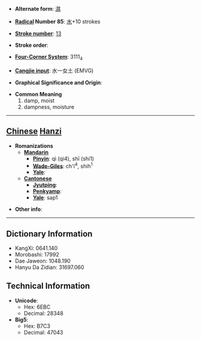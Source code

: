 * '''Alternate form''': [[濕]]

* '''[[Wiktionary:Chinese radical index| Radical]] Number 85''': [[Wiktionary:Chinese radical index 水|水]]+10 strokes

* '''[[Wiktionary:Chinese total strokes index|Stroke number]]''': [[Wiktionary:Chinese total strokes index 13|13]]

* '''Stroke order''': 

* '''[[Wiktionary:Chinese four corner index|Four-Corner System]]''': 3111<sub>4</sub>

* '''[[Wiktionary:Chinese Cangjie index|Cangjie input]]''': 水一女土 (EMVG)

* '''Graphical Significance and Origin''': 

* '''Common Meaning'''
*#damp, moist
*# dampness, moisture


----

== [[Chinese]] [[Hanzi]] ==

* '''Romanizations'''
** '''[[Mandarin]]'''
*** '''[[Pinyin]]''': qì (qi4), shī (shi1)
*** '''[[Wade-Giles]]''': ch'i<sup>4</sup>, shih<sup>1</sup>
*** '''[[Yale]]''': 
** '''[[Cantonese]]'''
*** '''[[Jyutping]]''':
*** '''[[Penkyamp]]''': 
*** '''[[Yale]]''': sap1

* '''Other info''': 

----

== Dictionary Information ==

* KangXi: 0641.140
* Morobashi: 17992
* Dae Jaweon: 1048.190
* Hanyu Da Zidian: 31697.060

== Technical Information ==

* '''Unicode''':
** Hex: 6EBC
** Decimal: 28348
* '''Big5''':
** Hex: B7C3
** Decimal: 47043